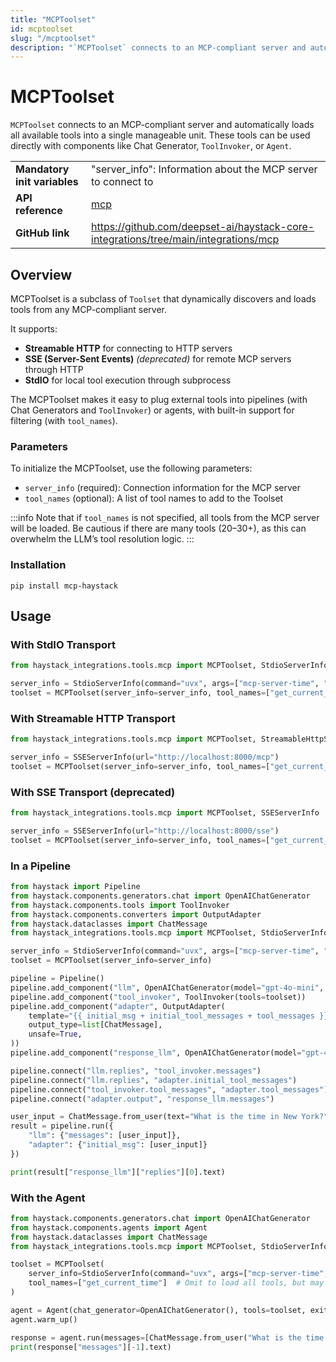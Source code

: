 ```yaml
---
title: "MCPToolset"
id: mcptoolset
slug: "/mcptoolset"
description: "`MCPToolset` connects to an MCP-compliant server and automatically loads all available tools into a single manageable unit. These tools can be used directly with components like Chat Generator, `ToolInvoker`, or `Agent`."
---
```


# MCPToolset

`MCPToolset` connects to an MCP-compliant server and automatically loads all available tools into a single manageable unit. These tools can be used directly with components like Chat Generator, `ToolInvoker`, or `Agent`.

|  |  |
| --- | --- |
| **Mandatory init variables** | "server_info": Information about the MCP server to connect to                         |
| **API reference**            | [mcp](/reference/integrations-mcp)                                                           |
| **GitHub link**              | https://github.com/deepset-ai/haystack-core-integrations/tree/main/integrations/mcp |

## Overview

MCPToolset is a subclass of `Toolset` that dynamically discovers and loads tools from any MCP-compliant server.

It supports:

- **Streamable HTTP** for connecting to HTTP servers
- **SSE (Server-Sent Events)** _(deprecated)_ for remote MCP servers through HTTP 
- **StdIO** for local tool execution through subprocess

The MCPToolset makes it easy to plug external tools into pipelines (with Chat Generators and `ToolInvoker`) or agents, with built-in support for filtering (with `tool_names`).

### Parameters

To initialize the MCPToolset, use the following parameters:

- `server_info` (required): Connection information for the MCP server
- `tool_names` (optional): A list of tool names to add to the Toolset

:::info
Note that if `tool_names` is not specified, all tools from the MCP server will be loaded. Be cautious if there are many tools (20–30+), as this can overwhelm the LLM’s tool resolution logic.
:::

### Installation

```shell
pip install mcp-haystack
```

## Usage

### With StdIO Transport

```python
from haystack_integrations.tools.mcp import MCPToolset, StdioServerInfo

server_info = StdioServerInfo(command="uvx", args=["mcp-server-time", "--local-timezone=Europe/Berlin"])
toolset = MCPToolset(server_info=server_info, tool_names=["get_current_time"])  # If tool_names is omitted, all tools on this MCP server will be loaded (can overwhelm LLM if too many)
```

### With Streamable HTTP Transport

```python
from haystack_integrations.tools.mcp import MCPToolset, StreamableHttpServerInfo

server_info = SSEServerInfo(url="http://localhost:8000/mcp")  
toolset = MCPToolset(server_info=server_info, tool_names=["get_current_time"])
```

### With SSE Transport (deprecated)

```python
from haystack_integrations.tools.mcp import MCPToolset, SSEServerInfo

server_info = SSEServerInfo(url="http://localhost:8000/sse")
toolset = MCPToolset(server_info=server_info, tool_names=["get_current_time"])  
```

### In a Pipeline

```python
from haystack import Pipeline
from haystack.components.generators.chat import OpenAIChatGenerator
from haystack.components.tools import ToolInvoker
from haystack.components.converters import OutputAdapter
from haystack.dataclasses import ChatMessage
from haystack_integrations.tools.mcp import MCPToolset, StdioServerInfo

server_info = StdioServerInfo(command="uvx", args=["mcp-server-time", "--local-timezone=Europe/Berlin"])
toolset = MCPToolset(server_info=server_info)

pipeline = Pipeline()
pipeline.add_component("llm", OpenAIChatGenerator(model="gpt-4o-mini", tools=toolset))
pipeline.add_component("tool_invoker", ToolInvoker(tools=toolset))
pipeline.add_component("adapter", OutputAdapter(
    template="{{ initial_msg + initial_tool_messages + tool_messages }}",
    output_type=list[ChatMessage],
    unsafe=True,
))
pipeline.add_component("response_llm", OpenAIChatGenerator(model="gpt-4o-mini"))

pipeline.connect("llm.replies", "tool_invoker.messages")
pipeline.connect("llm.replies", "adapter.initial_tool_messages")
pipeline.connect("tool_invoker.tool_messages", "adapter.tool_messages")
pipeline.connect("adapter.output", "response_llm.messages")

user_input = ChatMessage.from_user(text="What is the time in New York?")
result = pipeline.run({
    "llm": {"messages": [user_input]},
    "adapter": {"initial_msg": [user_input]}
})

print(result["response_llm"]["replies"][0].text)
```

### With the Agent

```python
from haystack.components.generators.chat import OpenAIChatGenerator
from haystack.components.agents import Agent
from haystack.dataclasses import ChatMessage
from haystack_integrations.tools.mcp import MCPToolset, StdioServerInfo

toolset = MCPToolset(
    server_info=StdioServerInfo(command="uvx", args=["mcp-server-time", "--local-timezone=Europe/Berlin"]),
    tool_names=["get_current_time"]  # Omit to load all tools, but may overwhelm LLM if many
)

agent = Agent(chat_generator=OpenAIChatGenerator(), tools=toolset, exit_conditions=["text"])
agent.warm_up()

response = agent.run(messages=[ChatMessage.from_user("What is the time in New York?")])
print(response["messages"][-1].text)
```